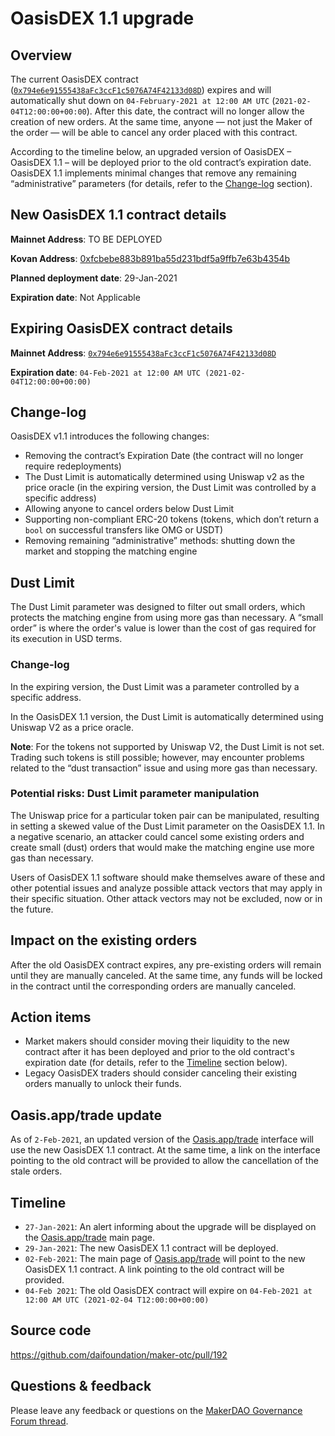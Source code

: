 
<DocsLayout>

# OasisDEX 1.1 upgrade

## Overview

The current OasisDEX contract ([`0x794e6e91555438aFc3ccF1c5076A74F42133d08D`](https://etherscan.io/address/0x794e6e91555438aFc3ccF1c5076A74F42133d08D)) expires and will automatically shut down on `04-February-2021 at 12:00 AM UTC` (`2021-02-04T12:00:00+00:00`). After this date, the contract will no longer allow the creation of new orders. At the same time, anyone — not just the Maker of the order — will be able to cancel any order placed with this contract.

According to the timeline below, an upgraded version of OasisDEX – OasisDEX 1.1 – will be deployed prior to the old contract’s expiration date. OasisDEX 1.1 implements minimal changes that remove any remaining “administrative” parameters (for details, refer to the [Change-log](#change-log) section).

## New OasisDEX 1.1 contract details

**Mainnet Address**: TO BE DEPLOYED

**Kovan Address**: [0xfcbebe883b891ba55d231bdf5a9ffb7e63b4354b](https://kovan.etherscan.io/address/0xfcbebe883b891ba55d231bdf5a9ffb7e63b4354b)

**Planned deployment date**: 29-Jan-2021

**Expiration date**: Not Applicable

## Expiring OasisDEX contract details

**Mainnet Address**: [`0x794e6e91555438aFc3ccF1c5076A74F42133d08D`](https://etherscan.io/address/0x794e6e91555438aFc3ccF1c5076A74F42133d08D)

**Expiration date**: `04-Feb-2021 at 12:00 AM UTC (2021-02-04T12:00:00+00:00)`

## Change-log

OasisDEX v1.1 introduces the following changes:

- Removing the contract’s Expiration Date (the contract will no longer require redeployments)
- The Dust Limit is automatically determined using Uniswap v2 as the price oracle (in the expiring version, the Dust Limit was controlled by a specific address)
- Allowing anyone to cancel orders below Dust Limit
- Supporting non-compliant ERC-20 tokens (tokens, which don’t return a `bool` on successful transfers like OMG or USDT)
- Removing remaining “administrative” methods: shutting down the market and stopping the matching engine

## Dust Limit

The Dust Limit parameter was designed to filter out small orders, which protects the matching engine from using more gas than necessary. A “small order” is where the order's value is lower than the cost of gas required for its execution in USD terms.

### Change-log

In the expiring version, the Dust Limit was a parameter controlled by a specific address.

In the OasisDEX 1.1 version, the Dust Limit is automatically determined using Uniswap V2 as a price oracle.

**Note**: For the tokens not supported by Uniswap V2, the Dust Limit is not set. Trading such tokens is still possible; however, may encounter problems related to the “dust transaction” issue and using more gas than necessary.

### Potential risks: Dust Limit parameter manipulation

The Uniswap price for a particular token pair can be manipulated, resulting in setting a skewed value of the Dust Limit parameter on the OasisDEX 1.1. In a negative scenario, an attacker could cancel some existing orders and create small (dust) orders that would make the matching engine use more gas than necessary.

Users of OasisDEX 1.1 software should make themselves aware of these and other potential issues and analyze possible attack vectors that may apply in their specific situation. Other attack vectors may not be excluded, now or in the future.

## Impact on the existing orders

After the old OasisDEX contract expires, any pre-existing orders will remain until they are manually canceled. At the same time, any funds will be locked in the contract until the corresponding orders are manually canceled.

## Action items

- Market makers should consider moving their liquidity to the new contract after it has been deployed and prior to the old contract's expiration date (for details, refer to the [Timeline](#timeline) section below).
- Legacy OasisDEX traders should consider canceling their existing orders manually to unlock their funds.

## Oasis.app/trade update

As of `2-Feb-2021`, an updated version of the [Oasis.app/trade](https://oasis.app/trade) interface will use the new OasisDEX 1.1 contract. At the same time, a link on the interface pointing to the old contract will be provided to allow the cancellation of the stale orders.

## Timeline

- `27-Jan-2021`: An alert informing about the upgrade will be displayed on the [Oasis.app/trade](https://oasis.app/trade) main page.
- `29-Jan-2021`: The new OasisDEX 1.1 contract will be deployed.
- `02-Feb-2021`: The main page of [Oasis.app/trade](https://oasis.app/trade) will point to the new OasisDEX 1.1 contract. A link pointing to the old contract will be provided.
- `04-Feb 2021`: The old OasisDEX contract will expire on `04-Feb-2021 at 12:00 AM UTC (2021-02-04 T12:00:00+00:00)`

## Source code

https://github.com/daifoundation/maker-otc/pull/192

## Questions & feedback

Please leave any feedback or questions on the [MakerDAO Governance Forum thread](https://forum.makerdao.com/t/oasisdex-1-1-upgrade-request-for-review-and-comments/6159).

</DocsLayout>
